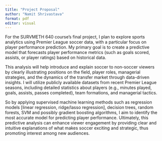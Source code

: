 ```yaml
---
title: "Project Proposal"
author: "Namit Shrivastava"
format: pdf
editor: visual
---
```


For the SURVMETH 640 course's final project, I plan to explore sports analytics using Premier League soccer data, with a particular focus on player performance prediction. My primary goal is to create a predictive model that forecasts player performance metrics (such as goals scored, assists, or player ratings) based on historical data. 

This analysis will help introduce and explain soccer to non-soccer viewers by clearly illustrating positions on the field, player roles, managerial strategies, and the dynamics of the transfer market through data-driven insights. I will utilize publicly available datasets from recent Premier League seasons, including detailed statistics about players (e.g., minutes played, goals, assists, passes completed), team formations, and managerial tactics. 

So by applying supervised machine learning methods such as regression models [linear regression, ridge/lasso regression], decision trees, random forests, SVM and possibly gradient boosting algorithms, I aim to identify the most accurate model for predicting player performance. Ultimately, this predictive analysis can enhance viewer engagement by providing clear and intuitive explanations of what makes soccer exciting and strategic, thus promoting interest among new audiences.